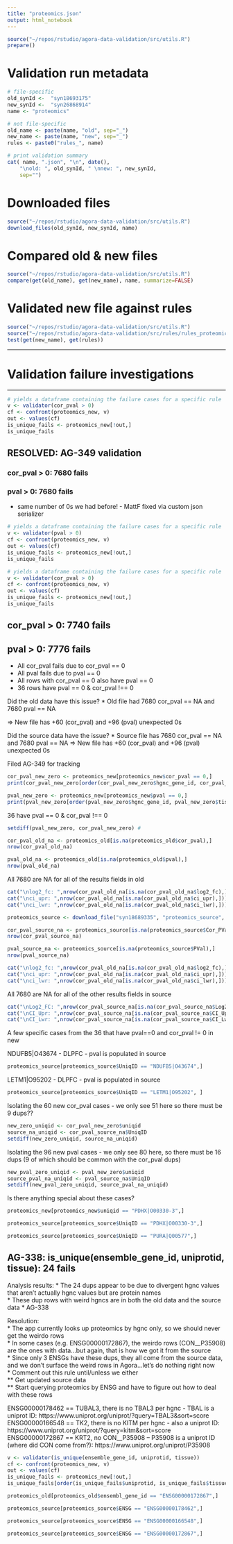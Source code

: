 ```yaml
---
title: "proteomics.json"
output: html_notebook
---
```


```r
source("~/repos/rstudio/agora-data-validation/src/utils.R")
prepare()
```

# Validation run metadata
```r
# file-specific
old_synId <-  "syn18693175" 
new_synId <-  "syn26868914"
name <- "proteomics"

# not file-specific
old_name <- paste(name, "old", sep="_")
new_name <- paste(name, "new", sep="_")
rules <- paste0("rules_", name)

# print validation summary
cat( name, ".json", "\n", date(),
    "\nold: ", old_synId, " \nnew: ", new_synId,
    sep="")
```

# Downloaded files
```r
source("~/repos/rstudio/agora-data-validation/src/utils.R")
download_files(old_synId, new_synId, name)
```

# Compared old & new files
```r
source("~/repos/rstudio/agora-data-validation/src/utils.R")
compare(get(old_name), get(new_name), name, summarize=FALSE)
```


# Validated new file against rules
```r
source("~/repos/rstudio/agora-data-validation/src/utils.R")
source("~/repos/rstudio/agora-data-validation/src/rules/rules_proteomics.R")
test(get(new_name), get(rules))
```


***
# Validation failure investigations
***

```r
# yields a dataframe containing the failure cases for a specific rule
v <- validator(cor_pval > 0)
cf <- confront(proteomics_new, v)
out <- values(cf)
is_unique_fails <- proteomics_new[!out,]
is_unique_fails
```


## RESOLVED: AG-349 validation
### cor_pval > 0: 7680 fails
### pval > 0: 7680 fails

- same number of 0s we had before! - MattF fixed via custom json serializer

```r
# yields a dataframe containing the failure cases for a specific rule
v <- validator(pval > 0)
cf <- confront(proteomics_new, v)
out <- values(cf)
is_unique_fails <- proteomics_new[!out,]
is_unique_fails
```

```r
# yields a dataframe containing the failure cases for a specific rule
v <- validator(cor_pval > 0)
cf <- confront(proteomics_new, v)
out <- values(cf)
is_unique_fails <- proteomics_new[!out,]
is_unique_fails
```

## cor_pval > 0: 7740 fails
## pval > 0: 7776 fails

* All cor_pval fails due to cor_pval == 0 
* All pval fails due to pval == 0
* All rows with cor_pval == 0 also have pval == 0
* 36 rows have pval == 0 & cor_pval !== 0

Did the old data have this issue?
* Old file had 7680 cor_pval == NA and 7680 pval == NA

=> New file has +60 (cor_pval) and +96 (pval) unexpected 0s

Did the source data have the issue?
* Source file has 7680 cor_pval == NA and 7680 pval == NA
=> New file has +60 (cor_pval) and +96 (pval) unexpected 0s


Filed AG-349 for tracking


```r
cor_pval_new_zero <- proteomics_new[proteomics_new$cor_pval == 0,]
print(cor_pval_new_zero[order(cor_pval_new_zero$hgnc_gene_id, cor_pval_new_zero$tissue),])
```

```r
pval_new_zero <- proteomics_new[proteomics_new$pval == 0,]
print(pval_new_zero[order(pval_new_zero$hgnc_gene_id, pval_new_zero$tissue),])
```

36 have pval == 0 & cor_pval !== 0

```r
setdiff(pval_new_zero, cor_pval_new_zero) # 
```



```r
cor_pval_old_na <- proteomics_old[is.na(proteomics_old$cor_pval),]
nrow(cor_pval_old_na)
```

```r
pval_old_na <- proteomics_old[is.na(proteomics_old$pval),]
nrow(pval_old_na)
```

All 7680 are NA for all of the results fields in old
```r
cat("\nlog2_fc: ",nrow(cor_pval_old_na[is.na(cor_pval_old_na$log2_fc),])) # 7680
cat("\nci_upr: ",nrow(cor_pval_old_na[is.na(cor_pval_old_na$ci_upr),])) # 7680
cat("\nci_lwr: ",nrow(cor_pval_old_na[is.na(cor_pval_old_na$ci_lwr),])) # 7680
```


```r
proteomics_source <- download_file("syn18689335", "proteomics_source", type="csv")
```

```r
cor_pval_source_na <- proteomics_source[is.na(proteomics_source$Cor_PVal),] 
nrow(cor_pval_source_na)
```


```r
pval_source_na <- proteomics_source[is.na(proteomics_source$PVal),]
nrow(pval_source_na)
```
```r
cat("\nlog2_fc: ",nrow(cor_pval_old_na[is.na(cor_pval_old_na$log2_fc),])) 
cat("\nci_upr: ",nrow(cor_pval_old_na[is.na(cor_pval_old_na$ci_upr),])) 
cat("\nci_lwr: ",nrow(cor_pval_old_na[is.na(cor_pval_old_na$ci_lwr),])) 
```


All 7680 are NA for all of the other results fields in source

```r
cat("\nLog2_FC: ",nrow(cor_pval_source_na[is.na(cor_pval_source_na$Log2_FC),])) 
cat("\nCI_Upr: ",nrow(cor_pval_source_na[is.na(cor_pval_source_na$CI_Upr),])) 
cat("\nCI_Lwr: ",nrow(cor_pval_source_na[is.na(cor_pval_source_na$CI_Lwr),]))
```


A few specific cases from the 36 that have pval==0 and cor_pval != 0 in new

NDUFB5|O43674 - DLPFC
- pval is populated in source

```r
proteomics_source[proteomics_source$UniqID == "NDUFB5|O43674",]
```

LETM1|O95202 - DLPFC
- pval is populated in source

```r
proteomics_source[proteomics_source$UniqID == "LETM1|O95202", ]
```

Isolating the 60 new cor_pval cases - we only see 51 here so there must be 9 dups??
```r
new_zero_uniqid <- cor_pval_new_zero$uniqid
source_na_uniqid <- cor_pval_source_na$UniqID
setdiff(new_zero_uniqid, source_na_uniqid)
```

Isolating the 96 new pval cases - we only see 80 here, so there must be 16 dups (9 of which should be common with the cor_pval dups)
```r
new_pval_zero_uniqid <- pval_new_zero$uniqid
source_pval_na_uniqid <- pval_source_na$UniqID
setdiff(new_pval_zero_uniqid, source_pval_na_uniqid)
```


Is there anything special about these cases?

```r
proteomics_new[proteomics_new$uniqid == "PDHX|O00330-3",]
```


```r
proteomics_source[proteomics_source$UniqID == "PDHX|O00330-3",]
```

```r
proteomics_source[proteomics_source$UniqID == "PURA|Q00577",]
```


## 	AG-338: is_unique(ensemble_gene_id, uniprotid, tissue): 24 fails


Analysis results:
* The 24 dups appear to be due to divergent hgnc values that aren't actually hgnc values but are protein names   
* These dup rows with weird hgncs are in both the old data and the source data 
* AG-338


Resolution:     
* The app currently looks up proteomics by hgnc only, so we should never get the weirdo rows   
* In some cases (e.g. ENSG00000172867), the weirdo rows (CON__P35908) are the ones with data...but again, that is how we got it from the source  
* Since only 3 ENSGs have these dups, they all come from the source data, and we don't surface the weird rows in Agora...let's do nothing right now  
* Comment out this rule until/unless we either  
** Get updated source data  
** Start querying proteomics by ENSG and have to figure out how to deal with these rows  



ENSG00000178462 == TUBAL3, there  is no TBAL3 per hgnc - TBAL is a uniprot ID: https://www.uniprot.org/uniprot/?query=TBAL3&sort=score    
ENSG00000166548 == TK2, there is no KITM per hgnc - also a uniprot ID: https://www.uniprot.org/uniprot/?query=kitm&sort=score   
ENSG00000172867 == KRT2, no CON__P35908  -- P35908 is a uniprot ID (where did CON come from?): https://www.uniprot.org/uniprot/P35908   

```r
v <- validator(is_unique(ensemble_gene_id, uniprotid, tissue))
cf <- confront(proteomics_new, v)
out <- values(cf)
is_unique_fails <- proteomics_new[!out,]
is_unique_fails[order(is_unique_fails$uniprotid, is_unique_fails$tissue),]
```


```r
proteomics_old[proteomics_old$ensembl_gene_id == "ENSG00000172867",]
```


```r
proteomics_source[proteomics_source$ENSG == "ENSG00000178462",]
```

```r
proteomics_source[proteomics_source$ENSG == "ENSG00000166548",]
```


```r
proteomics_source[proteomics_source$ENSG == "ENSG00000172867",]
```